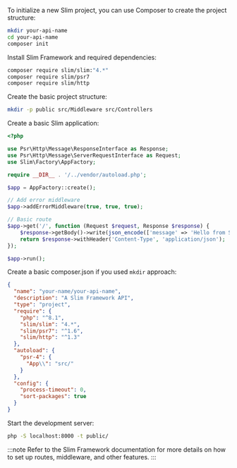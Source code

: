 To initialize a new Slim project, you can use Composer to create the project structure:

```bash
mkdir your-api-name
cd your-api-name
composer init
```

Install Slim Framework and required dependencies:

```bash
composer require slim/slim:"4.*"
composer require slim/psr7
composer require slim/http
```

Create the basic project structure:

```bash
mkdir -p public src/Middleware src/Controllers
```

Create a basic Slim application:

```php title="public/index.php"
<?php

use Psr\Http\Message\ResponseInterface as Response;
use Psr\Http\Message\ServerRequestInterface as Request;
use Slim\Factory\AppFactory;

require __DIR__ . '/../vendor/autoload.php';

$app = AppFactory::create();

// Add error middleware
$app->addErrorMiddleware(true, true, true);

// Basic route
$app->get('/', function (Request $request, Response $response) {
    $response->getBody()->write(json_encode(['message' => 'Hello from Slim API']));
    return $response->withHeader('Content-Type', 'application/json');
});

$app->run();
```

Create a basic composer.json if you used `mkdir` approach:

```json title="composer.json"
{
  "name": "your-name/your-api-name",
  "description": "A Slim Framework API",
  "type": "project",
  "require": {
    "php": "^8.1",
    "slim/slim": "4.*",
    "slim/psr7": "^1.6",
    "slim/http": "^1.3"
  },
  "autoload": {
    "psr-4": {
      "App\\": "src/"
    }
  },
  "config": {
    "process-timeout": 0,
    "sort-packages": true
  }
}
```

Start the development server:

```bash
php -S localhost:8000 -t public/
```

:::note
Refer to the Slim Framework documentation for more details on how to set up routes, middleware, and other features.
:::
